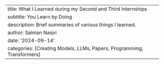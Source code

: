 ---
title: What I Learned during my Second and Third Internships
subtitle: You Learn by Doing
description: Brief summaries of various things I learned.
author: Salman Naqvi
date: '2024-09-14'
categories: [Creating Models, LLMs, Papers, Programming, Transformers]
---